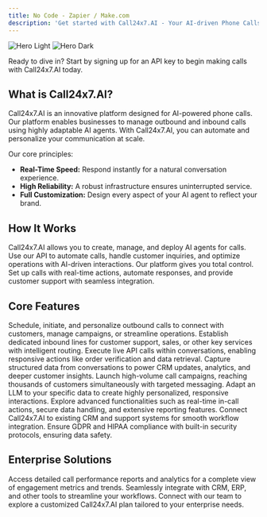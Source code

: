 ```yaml
---
title: No Code - Zapier / Make.com
description: 'Get started with Call24x7.AI - Your AI-driven Phone Calls platform'
---
```


<img
  className="block dark:hidden mx-auto my-4"
  src="/images/hero-light.svg"
  alt="Hero Light"
/>
<img
  className="hidden dark:block mx-auto my-4"
  src="/images/hero-dark.svg"
  alt="Hero Dark"
/>

<Alert type="info" title="Quick Start">
Ready to dive in? Start by signing up for an API key to begin making calls with Call24x7.AI today.
</Alert>

## What is Call24x7.AI?

Call24x7.AI is an innovative platform designed for AI-powered phone calls. Our platform enables businesses to manage outbound and inbound calls using highly adaptable AI agents. With Call24x7.AI, you can automate and personalize your communication at scale.

Our core principles:
- **Real-Time Speed:** Respond instantly for a natural conversation experience.
- **High Reliability:** A robust infrastructure ensures uninterrupted service.
- **Full Customization:** Design every aspect of your AI agent to reflect your brand.

## How It Works

<Tabs>
<Tab title="Overview">
Call24x7.AI allows you to create, manage, and deploy AI agents for calls. Use our API to automate calls, handle customer inquiries, and optimize operations with AI-driven interactions.
</Tab>
<Tab title="Why Call24x7.AI?">
Our platform gives you total control. Set up calls with real-time actions, automate responses, and provide customer support with seamless integration.
</Tab>
</Tabs>

## Core Features

<CardGroup cols={3}>
  <Card
    title="Smart Outbound Calling"
    icon="rocket"
    href="#"
  >
    Schedule, initiate, and personalize outbound calls to connect with customers, manage campaigns, or streamline operations.
  </Card>
  <Card
    title="Configurable Inbound Numbers"
    icon="phone"
    href="#"
  >
    Establish dedicated inbound lines for customer support, sales, or other key services with intelligent routing.
  </Card>
  <Card
    title="Real-Time API Interactions"
    icon="sync"
    href="#"
  >
    Execute live API calls within conversations, enabling responsive actions like order verification and data retrieval.
  </Card>
  <Card
    title="Structured Data Extraction"
    icon="database"
    href="#"
  >
    Capture structured data from conversations to power CRM updates, analytics, and deeper customer insights.
  </Card>
  <Card
    title="Scalable Campaigns"
    icon="bullhorn"
    href="#"
  >
    Launch high-volume call campaigns, reaching thousands of customers simultaneously with targeted messaging.
  </Card>
  <Card
    title="Custom Voice Model Fine-Tuning"
    icon="brain"
    href="#"
  >
    Adapt an LLM to your specific data to create highly personalized, responsive interactions.
  </Card>
</CardGroup>

<Divider />


<TabGroup>
  <Tab title="Advanced Features">
  Explore advanced functionalities such as real-time in-call actions, secure data handling, and extensive reporting features.
  </Tab>
  <Tab title="Integration Options">
  Connect Call24x7.AI to existing CRM and support systems for smooth workflow integration.
  </Tab>
  <Tab title="Compliance & Security">
  Ensure GDPR and HIPAA compliance with built-in security protocols, ensuring data safety.
  </Tab>
</TabGroup>

## Enterprise Solutions

<CardGroup cols={2}>
  <Card
    title="Analytics and Reporting"
    icon="chart-line"
    href="#"
  >
    Access detailed call performance reports and analytics for a complete view of engagement metrics and trends.
  </Card>
  <Card
    title="Custom Integrations"
    icon="plug"
    href="#"
  >
    Seamlessly integrate with CRM, ERP, and other tools to streamline your workflows.
  </Card>
</CardGroup>

<Callout title="Want a tailored solution?" type="success">
Connect with our team to explore a customized Call24x7.AI plan tailored to your enterprise needs.
</Callout>
